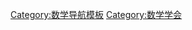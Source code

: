 {{Navbox
| name = 欧洲数学学会
| title = [[欧洲数学学会]]
|listclass = hlist

| group1 = 国际学会成员
| list1 = 
* [[European Consortium for Mathematics in Industry]]
* [[European Society for Mathematical and Theoretical Biology]]
* [[Gesellschaft für angewandte Mathematik und Mechanik|International Association of Applied Mathematics and Mechanics]] 

| group2 = 国家学会成员
| list2 = 
* [[Austrian Mathematical Society|Austria]]
* [[Belarussian Mathematical Society|Belarus]]
* 比利时
** [[Belgian Mathematical Society]]
** [[Belgian Statistical Society]]
* [[Bosnian Mathematical Society|Bosnia and Herzegovina]]
* [[Union of Bulgarian Mathematicians|Bulgaria]]
* [[Hrvatsko Matematicko Drustvo|Croatia]]
* [[Cyprus Mathematical Society|Cyprus]]
* [[Czech Mathematical Society|Czech Republic]]
* [[丹麦数学学会]]
* [[Estonian Mathematical Society|Estonia]]
* [[Finnish Mathematical Society|Finland]]
* 法国
** [[法国数学学会]]
** [[Société de Mathématiques Appliquées et Industrielles|Society of Applied & Industrial Mathematics]]
** [[Société Francaise de Statistique]]
* [[Georgian Mathematical Union|Georgia]]
* [[德国数学学会]]
* [[Hellenic Mathematical Society|Greece]]
* [[János Bolyai Mathematical Society|Hungary]]
* [[Íslenska stærðfræðafélagið|Iceland]]
* [[Irish Mathematical Society|Ireland]]
* [[Israel Mathematical Society|Israel]]
* 意大利
** [[意大利数学联合会]]
** [[Società Italiana di Matematica Applicata e Industriale]]
** [[Associazione per la Matematica Applicata alle Scienze Economiche e Sociali|The Italian Association of Mathematics applied to Economic and Social Sciences]]
* [[Latvian Mathematical Society|Latvia]]
* [[Lithuanian Mathematical Society|Lithuania]]
* [[Luxembourg Mathematical Society|Luxembourg]]
* [[Association of Mathematicians of Republic of Macedonia|Macedonia]]
* [[Malta Mathematical Society|Malta]]
* [[Montenegro Mathematical Society|Montenegro]]
* [[Royal Dutch Mathematical Society|Netherlands]]
* 挪威
** [[Norsk Matematisk Forening|Norwegian Mathematical Society]]
** [[Norsk Statistisk Forening|Norwegian Statistical Association]]
* [[Polskie Towarzystwo Matematyczne|Poland]]
* [[Portuguese Mathematical Society|Portugal]]
* 罗马尼亚
** [[Romanian Mathematical Society]]
** [[Romanian Society of Mathematicians]]
* 俄罗斯
** [[莫斯科数学学会]]
** [[St. Petersburg Mathematical Society]]
** [[Ural Mathematical Society]]
* 斯洛伐克
** [[Slovak Mathematical Society]]
** [[Union of Slovak Mathematicians and Physicists]]
* [[Society of Mathematicians, Physicists and Astronomers of Slovenia|Slovenia]]
* 西班牙
** [[Societat Catalana de Matemàtiques|Catalan Society of Mathematics]]
** [[Real Sociedad Matemática Española|Royal Spanish Mathematical Society]]
** [[Spanish Society of Statistics and Operations Research]]
** [[Sociedad Española de Matemática Aplicada|The Spanish Society of Applied Mathathematics]]
* 瑞典
** [[Svenska Matematikersamfundet|Swedish Mathematical Society]]
** [[Swedish Society of Statisticians]]
* [[Swiss Mathematical Society|Switzerland]]
* [[Turk Matematik Dernegi|Turkey]]
* [[Ukrainian Mathematical Society|Ukraine]]
* 英国
** [[爱丁堡数学学会]]
** [[Institute of Mathematics and its Applications]]
** [[伦敦数学学会]]

| group3 = 学术机构成员
| list3 = 
* [[国际理论物理中心]]
* [[Academy of Sciences of Moldova]]
* [[Bernoulli Center]]
* [[Centre de Recerca Matemàtica]]
* [[Centre International de Rencontres Mathématiques]]
* [[Centrum Wiskunde & Informatica|Centrum voor Wiskunde en Informatica]]
* [[Emmy Noether Research Institute for Mathematics]]
* [[Erwin Schrödinger International Institute for Mathematical Physics]]
* [[European Institute for Statistics, Probability and Operations Research]]
* [[法国高等科学研究所]]
* [[Institut Henri Poincaré]]
* [[Mittag-Leffler Institute|Institut Mittag-Leffler]]
* [[Institute for Mathematical Research]]
* [[International Centre for Mathematical Sciences]]
* [[Isaac Newton Institute|Isaac Newton Institute for Mathematical Sciences]]
* [[上沃尔法赫数学研究所]]
* [[Mathematical Research Institute]]
* [[Max Planck Institute for Mathematics in the Sciences]]
* [[沃罗涅日国立大学]]
* [[塞尔维亚科学与艺术学院]]
* [[Mathematical Society of Serbia]]
* [[Stefan Banach International Mathematical Center]]
* [[Thomas Stieltjes Institute for Mathematics]] 

| group4 = 机构成员
| list4 = 
* [[中欧大学]]
* [[巴塞罗那大学]]
* [[Cellule MathDoc]] 

}}<noinclude>
[[Category:数学导航模板]]
[[Category:数学学会]]
</noinclude>
